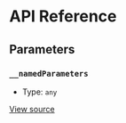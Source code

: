 # API Reference

## Parameters

### `__namedParameters`

- Type: `any`

[View source](https://github.com/vtex/shoreline/blob/95eb69cd8/packages/date/src/calendar/calendar-provider.tsx#L10)
